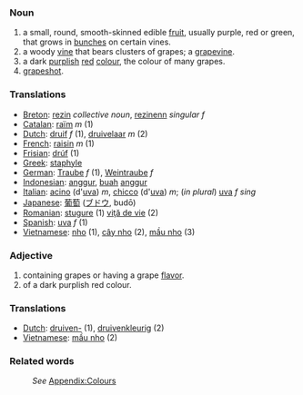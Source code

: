 ===Noun===
#a small, round, smooth-skinned edible [[fruit]], usually purple, red or green, that grows in [[bunch]]es on certain vines.
#a woody [[vine]] that bears clusters of grapes; a [[grapevine]].
#a dark [[purple|purplish]] [[red]] [[color|colour]], the colour of many grapes.
#[[grapeshot]].

=== Translations ===
*[[Breton]]: [[rezin]] ''collective noun'', [[rezinenn]] ''singular f''
*[[Catalan]]: [[raïm]] ''m'' (1)
*[[Dutch]]: [[druif]] ''f'' (1), [[druivelaar]] ''m'' (2)
*[[French]]: [[raisin]] ''m'' (1)
*[[Frisian]]: [[drúf]] (1)
*[[Greek]]: [[staphyle]]
*[[German]]: [[Traube]] ''f'' (1), [[Weintraube]] ''f''
*[[Indonesian]]: [[anggur]], [[buah]] [[anggur]]
*[[Italian]]: [[acino]] (d'[[uva]]) ''m'', [[chicco]] (d'[[uva]]) ''m''; (''in plural'') [[uva]] ''f sing''
*[[Japanese]]: [[葡萄]] ([[ブドウ]], budō)
*[[Romanian]]: [[stugure]] (1) [[viţă de vie]] (2)
*[[Spanish]]: [[uva]] ''f'' (1)
*[[Vietnamese]]: [[nho]] (1), [[cây nho]] (2), [[mầu nho]] (3)

=== Adjective===
#containing grapes or having a grape [[flavor]].
#of a dark purplish red colour.

=== Translations ===
*[[Dutch]]: [[druiven-]] (1), [[druivenkleurig]] (2)
*[[Vietnamese]]: [[mầu nho]] (2)

===Related words===
:''See'' [[Wiktionary_Appendix:Colours|Appendix:Colours]]